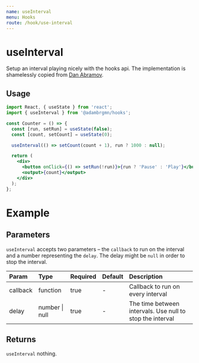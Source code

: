```yaml
---
name: useInterval
menu: Hooks
route: /hook/use-interval
---
```



# useInterval

Setup an interval playing nicely with the hooks api. The implementation is
shamelessly copied from
[Dan Abramov](https://overreacted.io/making-setinterval-declarative-with-react-hooks/).

## Usage

```jsx
import React, { useState } from 'react';
import { useInterval } from '@adambrgmn/hooks';

const Counter = () => {
  const [run, setRun] = useState(false);
  const [count, setCount] = useState(0);

  useInterval(() => setCount(count + 1), run ? 1000 : null);

  return (
    <div>
      <button onClick={() => setRun(!run)}>{run ? 'Pause' : 'Play'}</button>
      <output>{count}</output>
    </div>
  );
};
```

# Example

<Playground>
  <UseIntervalExample />
</Playground>

## Parameters

`useInterval` accepts two parameters – the `callback` to run on the interval and
a number representing the `delay`. The delay might be `null` in order to stop
the interval.

| Param    | Type           | Required | Default | Description                                               |
| :------- | :------------- | :------- | :------ | :-------------------------------------------------------- |
| callback | function       | true     | -       | Callback to run on every interval                         |
| delay    | number \| null | true     | -       | The time between intervals. Use null to stop the interval |

## Returns

`useInterval` nothing.
